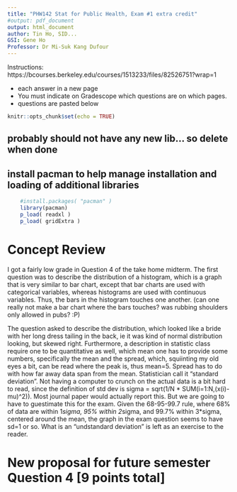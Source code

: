 ---
title: "PHW142 Stat for Public Health, Exam #1 extra credit"
#output: pdf_document
output: html_document
author: Tin Ho, SID...
GSI: Gene Ho
Professor: Dr Mi-Suk Kang Dufour
---

Instructions: 
https://bcourses.berkeley.edu/courses/1513233/files/82526751?wrap=1


* each answer in a new page
* You must indicate on Gradescope which questions are on which pages.
* questions are pasted below


```{r setup, include=FALSE}
knitr::opts_chunk$set(echo = TRUE)
```


## probably should not have any new lib... so delete when done

## install pacman to help manage installation and loading of additional libraries


```{r install_pacman}
    #install.packages( "pacman" )
    library(pacman)
    p_load( readxl )
    p_load( gridExtra )
```



\newpage

# Concept Review

I got a fairly low grade in Question 4 of the take home midterm.
The first question was to describe the distribution of a histogram, which is a graph that is very similar to bar chart, except that bar charts are used with categorical variables, whereas histograms are used with continuous variables.  Thus, the bars in the histogram touches one another.  (can one really not make a bar chart where the bars touches?  was rubbing shoulders only allowed in pubs? :P)

The question asked to describe the distribution, which looked like a bride with her long dress tailing in the back, ie it was kind of normal distribution looking, but skewed right.  Furthermore, a description in statistic class require one to be quantitative as well, which mean one has to provide some numbers, specifically the mean and the spread, which, squiinting my old eyes a bit, can be read where the peak is, thus mean=5.  Spread has to do with how far away data span from the mean.  Statistician call it "standard deviation".  Not having a computer to crunch on the actual data is a bit hard to read, since the definition of std dev is sigma = sqrt(1/N * SUM(i=1:N,(x(i)-mu)^2)).  Most journal paper would actually report this.  But we are going to have to  guestimate this for the exam.  Given the 68-95-99.7 rule, where 68% of data are within 1*sigma, 95% within 2*sigma, and 99.7% within 3*sigma, centered around the mean, the graph in the exam question seems to have sd=1 or so.  What is an "undstandard deviation" is left as an exercise to the reader.


# New proposal for future semester Question 4 [9 points total]







